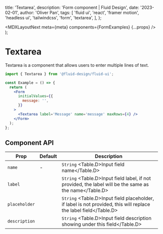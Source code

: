
  title: 'Textarea',
  description: 'Form component | Fluid Design',
  date: '2023-02-01',
  author: 'Oliver Pan',
  tags: [
    'fluid ui',
    'react',
    'framer motion',
    'headless ui',
    'tailwindcss',
    'form',
    'textarea',
  ],
};

  <MDXLayoutNext meta={meta} components={FormExamples} {...props} />
);

# Textarea

Textarea is a component that allows users to enter multiple lines of text.

<CodeFrame title='Example'>
  <Textarea.Basic />
</CodeFrame>

```jsx
import { Textarea } from '@fluid-design/fluid-ui';

const Example = () => {
  return (
    <Form
      initialValues={{
        message: '',
      }}
    >
      <Textarea label='Message' name='message' maxRows={4} />
    </Form>
  );
};
```

## Component API

| Prop          | Default | Description                                                                                                      |
| ------------- | ------- | ---------------------------------------------------------------------------------------------------------------- |
| `name`        | -       | `String` <Table.D>Input field name</Table.D>                                                                     |
| `label`       |         | `String` <Table.D>Input field label, if not provided, the label will be the same as the name</Table.D>           |
| `placeholder` |         | `String` <Table.D>Input field placeholder, if label is not provided, this will replace the label field</Table.D> |
| `description` |         | `String` <Table.D>Input field description showing under this field</Table.D>                                     |
